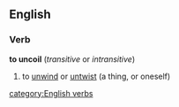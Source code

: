 ==English==
===Verb===
'''to uncoil'''  (''transitive'' or ''intransitive'')
#to [[unwind]] or [[untwist]] (a thing, or oneself)
[[category:English verbs]]